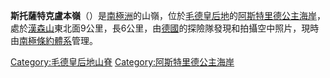 {{coord|71|25|S|12|25|E|display=title}}

'''斯托薩特克盧本嶺'''（{{lang-en|Storsåtklubben Ridge}}）是[[南極洲|南極洲]]的山嶺，位於[[毛德皇后地|毛德皇后地]]的[[阿斯特里德公主海岸|阿斯特里德公主海岸]]，處於[[漢森山|漢森山]]東北面9公里，長6公里，由[[德國|德國]]的探險隊發現和拍攝空中照片，現時由[[南極條約體系|南極條約體系]]管理。

{{DEFAULTSORT:Storsåtklubben Ridge}}
[[Category:毛德皇后地山脊|Category:毛德皇后地山脊]]
[[Category:阿斯特里德公主海岸|Category:阿斯特里德公主海岸]]


{{PrincessAstridCoast-geo-stub}}